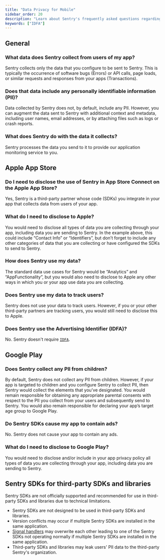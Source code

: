 ```yaml
---
title: "Data Privacy for Mobile"
sidebar_order: 20
description: "Learn about Sentry's frequently asked questions regarding data privacy for mobile apps."
keywords: ["IDFA"]
---
```


## General

### What data does Sentry collect from users of my app?

Sentry collects only the data that you configure to be sent to Sentry. This is typically the occurrence of software bugs (Errors) or API calls, page loads, or similar requests and responses from your apps (Transactions).

### Does that data include any personally identifiable information (PII)?

Data collected by Sentry does not, by default, include any PII. However, you can augment the data sent to Sentry with additional context and metadata, including user names, email addresses, or by attaching files such as logs or crash reports.

### What does Sentry do with the data it collects?

Sentry processes the data you send to it to provide our application monitoring service to you.

## Apple App Store

### Do I need to disclose the use of Sentry in App Store Connect on the Apple App Store?

Yes, Sentry is a third-party partner whose code (SDKs) you integrate in your app that collects data from users of your app.

### What do I need to disclose to Apple?

You would need to disclose all types of data you are collecting through your app, including data you are sending to Sentry. In the example above, this could include “Contact Info” or “Identifiers”, but don’t forget to include any other categories of data that you are collecting or have configured the SDKs to send to Sentry.

### How does Sentry use my data?

The standard data use cases for Sentry would be “Analytics” and “AppFunctionality”, but you would also need to disclose to Apple any other ways in which you or your app use data you are collecting.

### Does Sentry use my data to track users?

Sentry does not use your data to track users. However, if you or your other third-party partners are tracking users, you would still need to disclose this to Apple.

### Does Sentry use the Advertising Identifier (IDFA)?

No. Sentry doesn't require [`IDFA`](https://developer.apple.com/documentation/appstoreconnectapi/advertising_identifier_idfa_declarations).

## Google Play

### Does Sentry collect any PII from children?

By default, Sentry does not collect any PII from children. However, if your app is targeted to children and you configure Sentry to collect PII, then Sentry would collect the elements that you’ve designated. You would remain responsible for obtaining any appropriate parental consents with respect to the PII you collect from your users and subsequently send to Sentry. You would also remain responsible for declaring your app’s target age group to Google Play.

### Do Sentry SDKs cause my app to contain ads?

No. Sentry does not cause your app to contain any ads.

### What do I need to disclose to Google Play?

You would need to disclose and/or include in your app privacy policy all types of data you are collecting through your app, including data you are sending to Sentry.

## Sentry SDKs for third-party SDKs and libraries

Sentry SDKs are not officially supported and recommended for use in third-party SDKs and libraries due to technical limitations.

- Sentry SDKs are not designed to be used in third-party SDKs and libraries.
- Version conflicts may occur if multiple Sentry SDKs are installed in the same application.
- [Signal handlers](https://en.wikipedia.org/wiki/C_signal_handling) may overwrite each other leading to one of the Sentry SDKs not operating normally if multiple Sentry SDKs are installed in the same application.
- Third-party SDKs and libraries may leak users' PII data to the third-party Sentry's organization.
